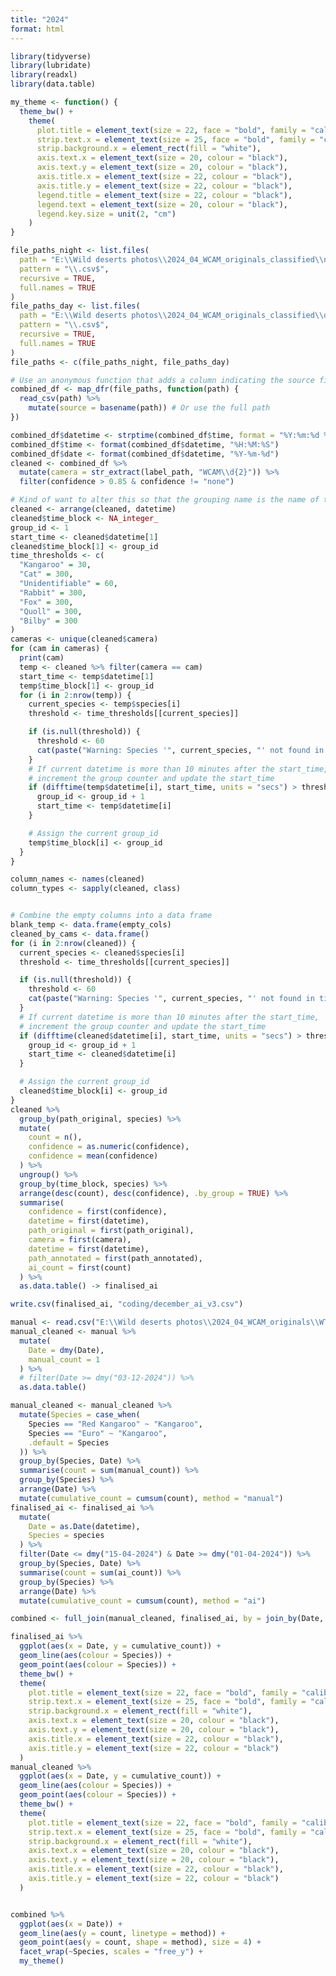 ```yaml
---
title: "2024"
format: html
---
```


```r
library(tidyverse)
library(lubridate)
library(readxl)
library(data.table)

my_theme <- function() {
  theme_bw() +
    theme(
      plot.title = element_text(size = 22, face = "bold", family = "calibri"),
      strip.text.x = element_text(size = 25, face = "bold", family = "calibri"),
      strip.background.x = element_rect(fill = "white"),
      axis.text.x = element_text(size = 20, colour = "black"),
      axis.text.y = element_text(size = 20, colour = "black"),
      axis.title.x = element_text(size = 22, colour = "black"),
      axis.title.y = element_text(size = 22, colour = "black"),
      legend.title = element_text(size = 22, colour = "black"),
      legend.text = element_text(size = 20, colour = "black"),
      legend.key.size = unit(2, "cm")
    )
}


```

```r

file_paths_night <- list.files(
  path = "E:\\Wild deserts photos\\2024_04_WCAM_originals_classified\\night_quolls_bilbies_blobs",
  pattern = "\\.csv$",
  recursive = TRUE,
  full.names = TRUE
)
file_paths_day <- list.files(
  path = "E:\\Wild deserts photos\\2024_04_WCAM_originals_classified\\day_v3",
  pattern = "\\.csv$",
  recursive = TRUE,
  full.names = TRUE
)
file_paths <- c(file_paths_night, file_paths_day)

# Use an anonymous function that adds a column indicating the source file
combined_df <- map_dfr(file_paths, function(path) {
  read_csv(path) %>%
    mutate(source = basename(path)) # Or use the full path
})

```

```r

combined_df$datetime <- strptime(combined_df$time, format = "%Y:%m:%d %H:%M:%S")
combined_df$time <- format(combined_df$datetime, "%H:%M:%S")
combined_df$date <- format(combined_df$datetime, "%Y-%m-%d")
cleaned <- combined_df %>%
  mutate(camera = str_extract(label_path, "WCAM\\d{2}")) %>%
  filter(confidence > 0.85 & confidence != "none")

```

```r
# Kind of want to alter this so that the grouping name is the name of the first time. but no matter
cleaned <- arrange(cleaned, datetime)
cleaned$time_block <- NA_integer_
group_id <- 1
start_time <- cleaned$datetime[1]
cleaned$time_block[1] <- group_id
time_thresholds <- c(
  "Kangaroo" = 30,
  "Cat" = 300,
  "Unidentifiable" = 60,
  "Rabbit" = 300,
  "Fox" = 300,
  "Quoll" = 300,
  "Bilby" = 300
)
cameras <- unique(cleaned$camera)
for (cam in cameras) {
  print(cam)
  temp <- cleaned %>% filter(camera == cam)
  start_time <- temp$datetime[1]
  temp$time_block[1] <- group_id
  for (i in 2:nrow(temp)) {
    current_species <- temp$species[i]
    threshold <- time_thresholds[[current_species]]

    if (is.null(threshold)) {
      threshold <- 60
      cat(paste("Warning: Species '", current_species, "' not found in time_thresholds. Using default threshold of 60 seconds."))
    }
    # If current datetime is more than 10 minutes after the start_time,
    # increment the group counter and update the start_time
    if (difftime(temp$datetime[i], start_time, units = "secs") > threshold) {
      group_id <- group_id + 1
      start_time <- temp$datetime[i]
    }

    # Assign the current group_id
    temp$time_block[i] <- group_id
  }
}

column_names <- names(cleaned)
column_types <- sapply(cleaned, class)


# Combine the empty columns into a data frame
blank_temp <- data.frame(empty_cols)
cleaned_by_cams <- data.frame()
for (i in 2:nrow(cleaned)) {
  current_species <- cleaned$species[i]
  threshold <- time_thresholds[[current_species]]

  if (is.null(threshold)) {
    threshold <- 60
    cat(paste("Warning: Species '", current_species, "' not found in time_thresholds. Using default threshold of 60 seconds."))
  }
  # If current datetime is more than 10 minutes after the start_time,
  # increment the group counter and update the start_time
  if (difftime(cleaned$datetime[i], start_time, units = "secs") > threshold) {
    group_id <- group_id + 1
    start_time <- cleaned$datetime[i]
  }

  # Assign the current group_id
  cleaned$time_block[i] <- group_id
}
cleaned %>%
  group_by(path_original, species) %>%
  mutate(
    count = n(),
    confidence = as.numeric(confidence),
    confidence = mean(confidence)
  ) %>%
  ungroup() %>%
  group_by(time_block, species) %>%
  arrange(desc(count), desc(confidence), .by_group = TRUE) %>%
  summarise(
    confidence = first(confidence),
    datetime = first(datetime),
    path_original = first(path_original),
    camera = first(camera),
    datetime = first(datetime),
    path_annotated = first(path_annotated),
    ai_count = first(count)
  ) %>%
  as.data.table() -> finalised_ai

write.csv(finalised_ai, "coding/december_ai_v3.csv")

```


```r

manual <- read.csv("E:\\Wild deserts photos\\2024_04_WCAM_originals\\WTZ_only_Apr01-15_2024_edit.csv")
manual_cleaned <- manual %>%
  mutate(
    Date = dmy(Date),
    manual_count = 1
  ) %>%
  # filter(Date >= dmy("03-12-2024")) %>%
  as.data.table()

```

```r

manual_cleaned <- manual_cleaned %>%
  mutate(Species = case_when(
    Species == "Red Kangaroo" ~ "Kangaroo",
    Species == "Euro" ~ "Kangaroo",
    .default = Species
  )) %>%
  group_by(Species, Date) %>%
  summarise(count = sum(manual_count)) %>%
  group_by(Species) %>%
  arrange(Date) %>%
  mutate(cumulative_count = cumsum(count), method = "manual")
finalised_ai <- finalised_ai %>%
  mutate(
    Date = as.Date(datetime),
    Species = species
  ) %>%
  filter(Date <= dmy("15-04-2024") & Date >= dmy("01-04-2024")) %>%
  group_by(Species, Date) %>%
  summarise(count = sum(ai_count)) %>%
  group_by(Species) %>%
  arrange(Date) %>%
  mutate(cumulative_count = cumsum(count), method = "ai")

combined <- full_join(manual_cleaned, finalised_ai, by = join_by(Date, Species == Species, method == method, count == count, cumulative_count == cumulative_count))

```




```r
finalised_ai %>%
  ggplot(aes(x = Date, y = cumulative_count)) +
  geom_line(aes(colour = Species)) +
  geom_point(aes(colour = Species)) +
  theme_bw() +
  theme(
    plot.title = element_text(size = 22, face = "bold", family = "calibri"),
    strip.text.x = element_text(size = 25, face = "bold", family = "calibri"),
    strip.background.x = element_rect(fill = "white"),
    axis.text.x = element_text(size = 20, colour = "black"),
    axis.text.y = element_text(size = 20, colour = "black"),
    axis.title.x = element_text(size = 22, colour = "black"),
    axis.title.y = element_text(size = 22, colour = "black")
  )
manual_cleaned %>%
  ggplot(aes(x = Date, y = cumulative_count)) +
  geom_line(aes(colour = Species)) +
  geom_point(aes(colour = Species)) +
  theme_bw() +
  theme(
    plot.title = element_text(size = 22, face = "bold", family = "calibri"),
    strip.text.x = element_text(size = 25, face = "bold", family = "calibri"),
    strip.background.x = element_rect(fill = "white"),
    axis.text.x = element_text(size = 20, colour = "black"),
    axis.text.y = element_text(size = 20, colour = "black"),
    axis.title.x = element_text(size = 22, colour = "black"),
    axis.title.y = element_text(size = 22, colour = "black")
  )


combined %>%
  ggplot(aes(x = Date)) +
  geom_line(aes(y = count, linetype = method)) +
  geom_point(aes(y = count, shape = method), size = 4) +
  facet_wrap(~Species, scales = "free_y") +
  my_theme()


```
